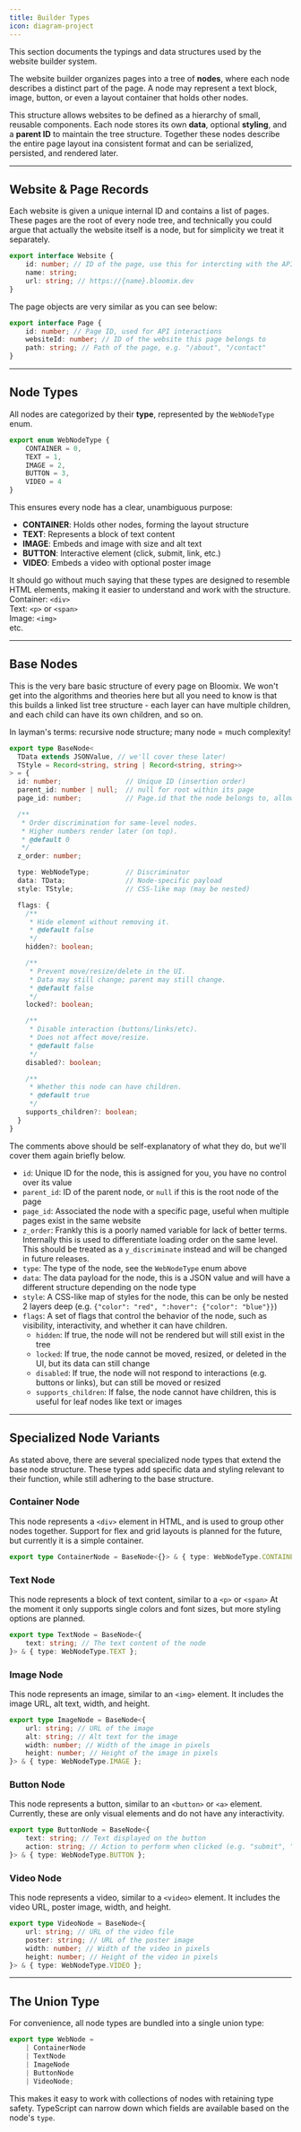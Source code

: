 ```yaml
---
title: Builder Types
icon: diagram-project
---
```


This section documents the typings and data structures used by the website builder system.

The website builder organizes pages into a tree of **nodes**, where each node describes a distinct part of the page.
A node may represent a text block, image, button, or even a layout container that holds other nodes.

This structure allows websites to be defined as a hierarchy of small, reusable components.
Each node stores its own **data**, optional **styling**, and a **parent ID** to maintain the tree structure.
Together these nodes describe the entire page layout ina consistent format and can be serialized, persisted, and rendered later.

---

## Website & Page Records
Each website is given a unique internal ID and contains a list of pages.
These pages are the root of every node tree, and technically you could argue that actually the website itself is a node, but for simplicity we treat it separately.
```ts
export interface Website {
	id: number; // ID of the page, use this for intercting with the API
	name: string;
	url: string; // https://{name}.bloomix.dev
}
```

The page objects are very similar as you can see below:

```ts
export interface Page {
	id: number; // Page ID, used for API interactions
	websiteId: number; // ID of the website this page belongs to
	path: string; // Path of the page, e.g. "/about", "/contact"
}
```

---

## Node Types
All nodes are categorized by their **type**, represented by the `WebNodeType` enum.
```ts
export enum WebNodeType {
	CONTAINER = 0,
	TEXT = 1,
	IMAGE = 2,
	BUTTON = 3,
	VIDEO = 4
}
```

This ensures every node has a clear, unambiguous purpose:
- **CONTAINER**: Holds other nodes, forming the layout structure
- **TEXT**: Represents a block of text content
- **IMAGE**: Embeds and image with size and alt text
- **BUTTON**: Interactive element (click, submit, link, etc.)
- **VIDEO**: Embeds a video with optional poster image

It should go without much saying that these types are designed to resemble HTML elements, making it easier to understand and work with the structure. <br/>
Container: `<div>` <br/>
Text: `<p>` or `<span>` <br/>
Image: `<img>` <br/>
etc.

---

## Base Nodes

This is the very bare basic structure of every page on Bloomix.
We won't get into the algorithms and theories here but all you need to know is that this builds a linked list tree structure - each layer can have multiple children, and each child can have its own children, and so on.

In layman's terms: recursive node structure; many node = much complexity!

```ts
export type BaseNode<
  TData extends JSONValue, // we'll cover these later!
  TStyle = Record<string, string | Record<string, string>>
> = {
  id: number;                // Unique ID (insertion order)
  parent_id: number | null;  // null for root within its page
  page_id: number;           // Page.id that the node belongs to, allows for O(1) lookups

  /**
   * Order discrimination for same-level nodes.
   * Higher numbers render later (on top).
   * @default 0
   */
  z_order: number;

  type: WebNodeType;         // Discriminator
  data: TData;               // Node-specific payload
  style: TStyle;             // CSS-like map (may be nested)

  flags: {
    /**
     * Hide element without removing it.
     * @default false
     */
    hidden?: boolean;

    /**
     * Prevent move/resize/delete in the UI.
     * Data may still change; parent may still change.
     * @default false
     */
    locked?: boolean;

    /**
     * Disable interaction (buttons/links/etc).
     * Does not affect move/resize.
     * @default false
     */
    disabled?: boolean;

    /**
     * Whether this node can have children.
     * @default true
     */
    supports_children?: boolean;
  }
}
```

The comments above should be self-explanatory of what they do, but we'll cover them again briefly below.
- `id`: Unique ID for the node, this is assigned for you, you have no control over its value
- `parent_id`: ID of the parent node, or `null` if this is the root node of the page
- `page_id`: Associated the node with a specific page, useful when multiple pages exist in the same website
- `z_order`: Frankly this is a poorly named variable for lack of better terms. Internally this is used to differentiate loading order on the same level. This should be treated as a `y_discriminate` instead and will be changed in future releases.
- `type`: The type of the node, see the `WebNodeType` enum above
- `data`: The data payload for the node, this is a JSON value and will have a different structure depending on the node type
- `style`: A CSS-like map of styles for the node, this can be only be nested 2 layers deep (e.g. `{"color": "red", ":hover": {"color": "blue"}}`)
- `flags`: A set of flags that control the behavior of the node, such as visibility, interactivity, and whether it can have children.
  - `hidden`: If true, the node will not be rendered but will still exist in the tree
  - `locked`: If true, the node cannot be moved, resized, or deleted in the UI, but its data can still change
  - `disabled`: If true, the node will not respond to interactions (e.g. buttons or links), but can still be moved or resized
  - `supports_children`: If false, the node cannot have children, this is useful for leaf nodes like text or images

---

## Specialized Node Variants
As stated above, there are several specialized node types that extend the base node structure.
These types add specific data and styling relevant to their function, while still adhering to the base structure.

### Container Node
This node represents a `<div>` element in HTML, and is used to group other nodes together.
Support for flex and grid layouts is planned for the future, but currently it is a simple container.
```ts
export type ContainerNode = BaseNode<{}> & { type: WebNodeType.CONTAINER };
```

### Text Node
This node represents a block of text content, similar to a `<p>` or `<span>`
At the moment it only supports single colors and font sizes, but more styling options are planned.
```ts
export type TextNode = BaseNode<{
	text: string; // The text content of the node
}> & { type: WebNodeType.TEXT };
```

### Image Node
This node represents an image, similar to an `<img>` element.
It includes the image URL, alt text, width, and height.
```ts
export type ImageNode = BaseNode<{
	url: string; // URL of the image
	alt: string; // Alt text for the image
	width: number; // Width of the image in pixels
	height: number; // Height of the image in pixels
}> & { type: WebNodeType.IMAGE };
```

### Button Node
This node represents a button, similar to an `<button>` or `<a>` element.
Currently, these are only visual elements and do not have any interactivity.
```ts
export type ButtonNode = BaseNode<{
	text: string; // Text displayed on the button
	action: string; // Action to perform when clicked (e.g. "submit", "link", etc.)
}> & { type: WebNodeType.BUTTON };
```

### Video Node
This node represents a video, similar to a `<video>` element.
It includes the video URL, poster image, width, and height.
```ts
export type VideoNode = BaseNode<{
	url: string; // URL of the video file
	poster: string; // URL of the poster image
	width: number; // Width of the video in pixels
	height: number; // Height of the video in pixels
}> & { type: WebNodeType.VIDEO };
```

---

## The Union Type
For convenience, all node types are bundled into a single union type:
```ts
export type WebNode =
	| ContainerNode
	| TextNode
	| ImageNode
	| ButtonNode
	| VideoNode;
```
This makes it easy to work with collections of nodes with retaining type safety.
TypeScript can narrow down which fields are available based on the node's `type`.